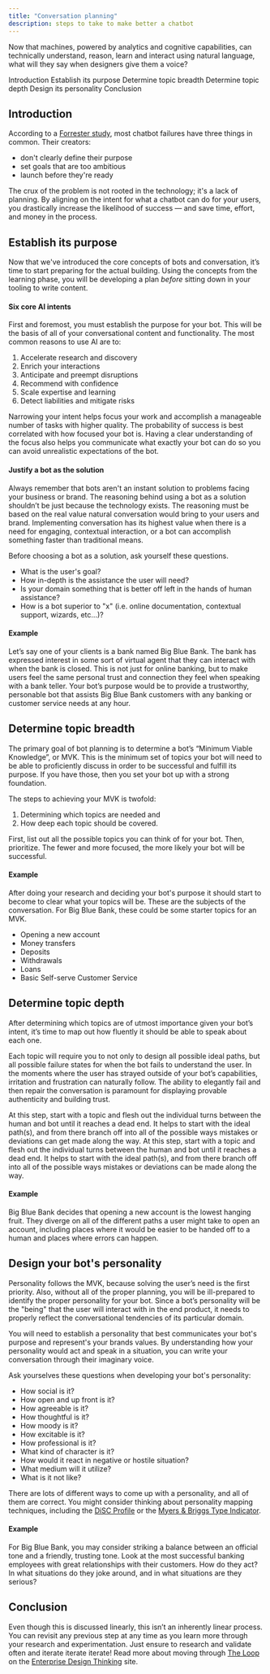 ```yaml
---
title: "Conversation planning"
description: steps to take to make better a chatbot
---
```


<PageDescription>

  Now that machines, powered by analytics and cognitive capabilities, can technically understand, reason, learn and interact using natural language, what will they say when designers give them a voice?

</PageDescription>

<AnchorLinks>
  <AnchorLink href={"#"}>Introduction</AnchorLink>
  <AnchorLink href={"#"}>Establish its purpose</AnchorLink>
  <AnchorLink href={"#"}>Determine topic breadth</AnchorLink>
  <AnchorLink href={"#"}>Determine topic depth</AnchorLink>
  <AnchorLink href={"#"}>Design its personality</AnchorLink>
  <AnchorLink href={"#"}>Conclusion</AnchorLink>
</AnchorLinks>

## Introduction
According to a [Forrester study](https://go.forrester.com/blogs/17-05-29-chatbots_are_transforming_marketing/), most chatbot failures have three things in common. Their creators:

- don't clearly define their purpose
- set goals that are too ambitious
- launch before they're ready

The crux of the problem is not rooted in the technology; it's a lack of planning. By aligning on the intent for what a chatbot can do for your users, you drastically increase the likelihood of success — and save time, effort, and money in the process.

## Establish its purpose
Now that we've introduced the core concepts of bots and conversation, it’s time to start preparing for the actual building. Using the concepts from the learning phase, you will be developing a plan *before* sitting down in your tooling to write content.

#### Six core AI intents
First and foremost, you must establish the purpose for your bot. This will be the basis of all of your conversational content and functionality. The most common reasons to use AI are to:

 1. Accelerate research and discovery
 1. Enrich your interactions
 1. Anticipate and preempt disruptions
 1. Recommend with confidence
 1. Scale expertise and learning
 1. Detect liabilities and mitigate risks

Narrowing your intent helps focus your work and accomplish a manageable number of tasks with higher quality. The probability of success is best correlated with how focused your bot is. Having a clear understanding of the focus also helps you communicate what exactly your bot can do so you can avoid unrealistic expectations of the bot.

#### Justify a bot as the solution
Always remember that bots aren't an instant solution to problems facing your business or brand. The reasoning behind using a bot as a solution shouldn’t be just because the technology exists. The reasoning must be based on the real value natural conversation would bring to your users and brand. Implementing conversation has its highest value when there is a need for engaging, contextual interaction, or a bot can accomplish something faster than traditional means.

Before choosing a bot as a solution, ask yourself these questions.

 - What is the user's goal?
 - How in-depth is the assistance the user will need?
 - Is your domain something that is better off left in the hands of human assistance?
 - How is a bot superior to "x" (i.e. online documentation, contextual support, wizards, etc...)?

#### Example
Let’s say one of your clients is a bank named Big Blue Bank. The bank has expressed interest in some sort of virtual agent that they can interact with when the bank is closed. This is not just for online banking, but to make users feel the same personal trust and connection they feel when speaking with a bank teller. Your bot’s purpose would be to provide a trustworthy, personable bot that assists Big Blue Bank customers with any banking or customer service needs at any hour.



## Determine topic breadth
The primary goal of bot planning is to determine a bot’s “Minimum Viable Knowledge”, or MVK. This is the minimum set of topics your bot will need to be able to proficiently discuss in order to be successful and fulfill its purpose. If you have those, then you set your bot up with a strong foundation.

The steps to achieving your MVK is twofold:

1. Determining which topics are needed and
2. How deep each topic should be covered.

First, list out all the possible topics you can think of for your bot. Then, prioritize. The fewer and more focused, the more likely your bot will be successful.

#### Example
After doing your research and deciding your bot's purpose it should start to become to clear what your topics will be. These are the subjects of the conversation. For Big Blue Bank, these could be some starter topics for an MVK.

 - Opening a new account
 - Money transfers
 - Deposits
 - Withdrawals
 - Loans
 - Basic Self-serve Customer Service

## Determine topic depth
After determining which topics are of utmost importance given your bot’s intent, it’s time to map out how fluently it should be able to speak about each one.

Each topic will require you to not only to design all possible ideal paths, but all possible failure states for when the bot fails to understand the user. In the moments where the user has strayed outside of your bot’s capabilities, irritation and frustration can naturally follow. The ability to elegantly fail and then repair the conversation is paramount for displaying provable authenticity and building trust.

At this step, start with a topic and flesh out the individual turns between the human and bot until it reaches a dead end. It helps to start with the ideal path(s), and from there branch off into all of the possible ways mistakes or deviations can get made along the way.	At this step, start with a topic and flesh out the individual turns between the human and bot until it reaches a dead end. It helps to start with the ideal path(s), and from there branch off into all of the possible ways mistakes or deviations can be made along the way.

#### Example
Big Blue Bank decides that opening a new account is the lowest hanging fruit. They diverge on all of the different paths a user might take to open an account, including places where it would be easier to be handed off to a human and places where errors can happen.



## Design your bot's personality
Personality follows the MVK, because solving the user’s need is the first priority. Also, without all of the proper planning, you will be ill-prepared to identify the proper personality for your bot. Since a bot’s personality will be the "being" that the user will interact with in the end product, it needs to properly reflect the conversational tendencies of its particular domain.

You will need to establish a personality that best communicates your bot's purpose and represent's your brands values. By understanding how your personality would act and speak in a situation, you can write your conversation through their imaginary voice.

Ask yourselves these questions when developing your bot's personality:

 - How social is it?
 - How open and up front is it?
 - How agreeable is it?
 - How thoughtful is it?
 - How moody is it?
 - How excitable is it?
 - How professional is it?
 - What kind of character is it?
 - How would it react in negative or hostile situation?
 - What medium will it utilize?
 - What is it not like?

There are lots of different ways to come up with a personality, and all of them are correct. You might consider thinking about personality mapping techniques, including the [DiSC Profile](https://www.discprofile.com/resources-and-tools/sample-reports/) or the [Myers & Briggs Type Indicator](https://www.myersbriggs.org/type-use-for-everyday-life/personality-and-careers/).

#### Example
For Big Blue Bank, you may consider striking a balance between an official tone and a friendly, trusting tone. Look at the most successful banking employees with great relationships with their customers. How do they act? In what situations do they joke around, and in what situations are they serious?

## Conclusion

Even though this is discussed linearly, this isn’t an inherently linear process. You can revisit any previous step at any time as you learn more through your research and experimentation. Just ensure to research and validate often and iterate iterate iterate! Read more about moving through [The Loop](https://www.ibm.com/design/thinking/page/framework/loop) on the [Enterprise Design Thinking](https://www.ibm.com/design/thinking/) site.
